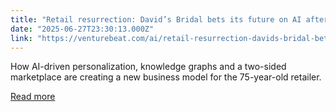 ```yaml
---
title: "Retail resurrection: David’s Bridal bets its future on AI after double bankruptcy"
date: "2025-06-27T23:30:13.000Z"
link: "https://venturebeat.com/ai/retail-resurrection-davids-bridal-bets-its-future-on-ai-after-double-bankruptcy/"
---
```


How AI-driven personalization, knowledge graphs and a two-sided marketplace are creating a new business model for the 75-year-old retailer.

[Read more](https://venturebeat.com/ai/retail-resurrection-davids-bridal-bets-its-future-on-ai-after-double-bankruptcy/)
